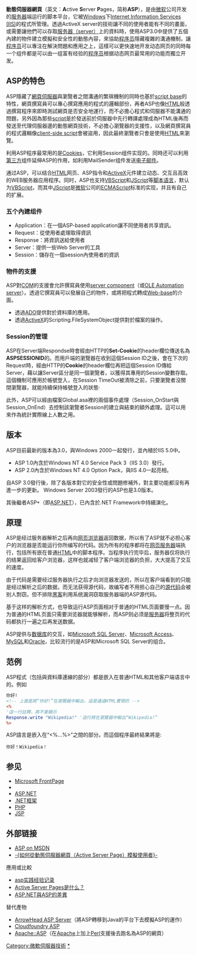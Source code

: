 {{noteTA|G1=IT}}
{{Infobox software
| name                   = Active Server Pages (ASP)
| logo                   =
| developer              = [[Microsoft|Microsoft]]
| latest_release_version = 3.0
| latest_release_date    = {{Start date and age|2000|2|17}}
| genre                  = [[Web应用框架|Web应用框架]]
| license                = [[专有软件|专有软件]]
| website                =
}}
{{Infobox file format
| name                   = Active Server Pages
| logo                   = 
| extension              = .asp
| mime                   = 
| type code              = 
| uniform type           = 
| magic                  = 
| owner                  = [[Microsoft|Microsoft]]
| genre                  = 
| container for          = 
| contained by           = 
| extended from          = 
| extended to            = 
| standard               = 
| free                   = 
| url                    = 
}}
'''動態伺服器網頁'''（英文：'''A'''ctive '''S'''erver '''P'''ages，简称'''ASP'''），是由[[微软|微软]]公司开发的[[服务器|服务器]]端运行的脚本平台，它被[[Windows|Windows]]下[[IIS|Internet Information Services (IIS)]]的程式所管理。透過ActiveX server的技術讓不同的使用者能有不同的畫面，或需要讓他們可以存取[[服务器|服务器（server）]]上的資料時，使用ASP3.0中提供了五個內建的物件建立模擬和安全性的動態內容，來協助[[程序员|程序员]]隱藏複雜的溝通機制，讓[[程序员|程序员]]可以專注在解決問題和應用之上，這樣可以更快速地开发动态网页的同時每一个组件都是可以由一组富有经验的[[程序员|程序员]]根据动态网页最常用的功能而獨立开发。

== ASP的特色 ==
ASP隱藏了[[網頁伺服器|網頁伺服器]]與瀏覽者之間溝通的繁瑣機制的同時也基於[[script_base|script base]]的特性，網頁撰寫員可以專心撰寫應用的程式的邏輯部份，再者ASP也像[[HTML|HTML]]般透過撰寫程序來即時測試網頁是否安全地運行，而不必擔心程式和伺服器不能溝通的問題，另外因為那些[[script|script]]是於發送前於伺服器中先行轉譯處理成為HTML後再而發送至代理伺服器邊的動態網頁技術，不必擔心瀏覽器的支援性，以及網頁撰寫員的程式邏輯像[[client-side_script|client-side script]]會被盜用，因此最終瀏覽者只會是使用[[HTML|HTML]]來瀏覽。

利用ASP程序最常用的是[[Cookie|Cookie]]s，它利用Session组件实现的。同時还可以利用[[第三方|第三方]]组件延伸ASP的作用，如利用MailSender组件发送[[电子邮件|电子邮件]]。

通过ASP，可以结合[[HTML|HTML]]网页、ASP指令和[[ActiveX|ActiveX]]元件建立动态、交互且高效的WEB服务器应用程序。同时，ASP也支持[[VBScript|VBScript]]和[[JScript|JScript]]等[[脚本语言|脚本语言]]，默认为[[VBScript|VBScript]]，而其中[[JScript|JScript]]是[[微软|微软]]公司的[[ECMAScript|ECMAScript]]标准的实现，并且有自己的扩展。

===五个內建组件===
*Application：在一個ASP-based application讓不同使用者共享資訊。
*Request：從使用者處理取得資訊
*Response：將資訊送給使用者
*Server：提供一些Web Server的工具
*Session：儲存在一個session內使用者的資訊

=== 物件的支援 ===
ASP對[[COM|COM]]的支援會允許撰寫員使用[[server_component|server component]]（或[[OLE_Automation_server|OLE Automation server]]）。透過它撰寫員可以發展自己的物件，或將把程式轉成[[Web-base|Web-base]]的介面。

*透過[[ADO|ADO]]提供對於資料庫的應用。
*透過[[ActiveX|ActiveX]]的Scripting.FileSystemObject提供對於檔案的操作。
<!-- 這段的說法怪怪的
=== 狀態（State）的管理 ===
狀態管理是ASP的重要功能之一，原因為HTTP是一個stateless的協定，當有匿名的request進入時，瀏覽者無法辨認這些的request是否安全，或那些request之間的關連性時，便無法透過瀏覽者取得資訊如帳戶及密碼等，對交易特性的Web應用程式造成了阻礙。因此ASP透過cookie的包裝和使用讓瀏覽者可以簡單地管理眾多使用者名稱的不同狀態。
/-->
===Session的管理===
ASP在Server端Respondse時會經由HTTP的'''Set-Cookie'''的header欄位傳送名為'''ASPSESSIONID'''的{{en-link|Session ID}}。而用戶端的瀏覽器在收到這個Session ID之後，會在下次的Request時，經由HTTP的'''Cookie'''的header欄位再把這個Session ID傳給Server，藉以讓Server區分是同一個瀏覽者，以獲得其專用的Session變數存取。這個機制可應用於帳號登入，在Session TimeOut被清除之前，只要瀏覽者沒關閉瀏覽器，就能持續保持帳號登入的狀態‧

此外，ASP可以經由檔案Global.asa裡的兩個事件處理（Session_OnStart與Session_OnEnd）去控制該瀏覽者Session的建立與結束的額外處理。這可以用來作為統計實際線上人數之用。

== 版本 ==
ASP目前最新的版本為3.0，與Windows 2000一起發行，並內植於IIS 5.0中。

* ASP 1.0內含於Windows NT 4.0 Service Pack 3（IIS 3.0）發行。
* ASP 2.0內含於Windows NT 4.0 Option Pack，與IIS 4.0一起亮相。

自ASP 3.0發行後，除了各版本對它的安全性或問題修補外，對主要功能都沒有再進一步的更新。
Windows Server 2003發行的ASP也是3.0版本。

其後繼者ASP+（即[[ASP.NET|ASP.NET]]），已內含於.NET Framework中持續演化。

== 原理 ==
ASP是经过服务器解析之后再向[[网页浏览器|网页浏览器]]返回数据，所以有了ASP就不必担心客户的浏览器是否能运行你所编写的代码。因为所有的程序都将在[[网页服务器|网页服务器]]端执行，包括所有嵌在普通[[HTML|HTML]]中的脚本程序。当程序执行完毕后，服务器仅将执行的结果返回给客户浏览器，这样也就减轻了客户端浏览器的负担，大大提高了交互的速度。

由于代码是需要经过服务器执行之后才向浏览器发送的，所以在客户端看到的只能是经过解析之后的数据，而无法获得源代码，故编写者不用担心自己的[[源代码|源代码]]会被别人剽窃。但不排除[[黑客|黑客]]利用系统漏洞窃取服务器端的ASP源代码。

基于这样的解析方式，也导致运行ASP页面相对于普通的HTML页面要慢一点。因为普通的HTML页面只需要浏览器就能够解析，而ASP则必须是[[服务器|服务器]]将整页的代码都执行一遍之后再发送数据。

ASP提供与[[数据库|数据库]]的交互，如[[Microsoft_SQL_Server|Microsoft SQL Server]]、[[Microsoft_Access|Microsoft Access]]、[[MySQL|MySQL]]和[[Oracle|Oracle]]，比较流行的是ASP和Microsoft SQL Server的组合。

== 范例 ==
ASP程式（包括與資料庫連線的部分）都是嵌入在普通HTML和其他客户端语言中的。例如
<syntaxhighlight lang="asp">
你好!
<!-- 上面是將“你好!”在瀏覽器中輸出，這是通過HTML實現的 -->
<%
'這一行註釋，將不會顯示
Response.write "Wikipedia!" '這行將在瀏覽器中輸出“Wikipedia!”
%>
</syntaxhighlight>
ASP語言是嵌入在“<%...%>”之間的部分。而這個程序最終結果將是:

<syntaxhighlight lang="text">你好！Wikipedia！</syntaxhighlight>

== 参见 ==
{{wikibooks|:en:Active Server Pages}}
*[[Microsoft_FrontPage|Microsoft FrontPage]]
*{{link-en|Visual InterDev}}
*[[ASP.NET|ASP.NET]]
*[[.NET框架|.NET框架]]
*[[PHP|PHP]]
*[[JSP|JSP]]

== 外部链接 ==
*[http://msdn.microsoft.com/en-us/library/aa286483.aspx ASP on MSDN]{{Wayback|url=http://msdn.microsoft.com/en-us/library/aa286483.aspx |date=20111115020208 }}
*[http://support.microsoft.com/kb/248187/zh-tw?spid=555&sid=1280 -{如何從動態伺服器網頁（Active Server Page）模擬使用者}-]{{Wayback|url=http://support.microsoft.com/kb/248187/zh-tw?spid=555&sid=1280 |date=20150118105049 }}

;應用或比較
*[https://web.archive.org/web/20080923201647/http://www.mysuc.com/?tag=ASP asp实践经验记录]
*[http://tech.163.com/2004w11/12747/2004w11_1101378251633.html Active Server Pages是什么？]{{Wayback|url=http://tech.163.com/2004w11/12747/2004w11_1101378251633.html |date=20050317134436 }}
*[https://web.archive.org/web/20090106055129/http://www.eki.com.tw/content/news/20080610155930.htm ASP.NET與ASP的差異]

;替代產物
*[https://archive.is/20130204205934/http://www.tripi.com/arrowhead/ ArrowHead ASP Server]（將ASP轉移到Java的平台下去模擬ASP的運作） 
*[https://web.archive.org/web/20110611022354/http://cfasp.cloudfoundry.com/ Cloudfoundry ASP]
*[http://www.apache-asp.org/ Apache::ASP]{{Wayback|url=http://www.apache-asp.org/ |date=20111115105154 }}（在[[Apache|Apache]]上加上[[Perl|Perl]]支援後去跑名為ASP的網頁）

{{網頁技術與標準}}
{{Microsoft APIs}}
{{網頁設計}}

[[Category:微軟伺服器技術|Category:微軟伺服器技術]]
[[Category:ASP|*]]